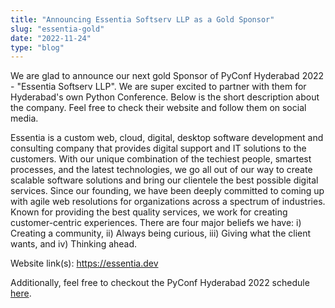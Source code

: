 ```yaml
---
title: "Announcing Essentia Softserv LLP as a Gold Sponsor"
slug: "essentia-gold"
date: "2022-11-24"
type: "blog"
---
```



We are glad to announce our next gold Sponsor of PyConf Hyderabad 2022 - "Essentia Softserv LLP". We are super excited to partner with them for Hyderabad's own Python Conference. Below is the short description about the company. Feel free to check their website and follow them on social media.

Essentia is a custom web, cloud, digital, desktop software development and consulting company that provides digital support and IT solutions to the customers. With our unique combination of the techiest people, smartest processes, and the latest technologies, we go all out of our way to create scalable software solutions and bring our clientele the best possible digital services. Since our founding, we have been deeply committed to coming up with agile web resolutions for organizations across a spectrum of industries. Known for providing the best quality services, we work for creating customer-centric experiences. There are four major beliefs we have: i) Creating a community, ii) Always being curious, iii) Giving what the client wants, and iv) Thinking ahead.

Website link(s): https://essentia.dev

Additionally, feel free to checkout the PyConf Hyderabad 2022 schedule [here](https://pyconf.hydpy.org/2022/#timetable).
